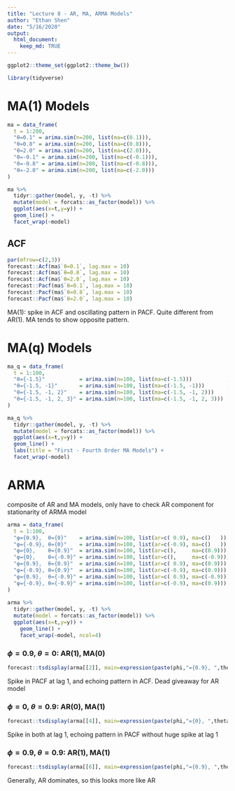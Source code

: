 ```yaml
---
title: "Lecture 8 - AR, MA, ARMA Models"
author: "Ethan Shen"
date: "5/16/2020"
output: 
  html_document:
    keep_md: TRUE
---
```


```r
ggplot2::theme_set(ggplot2::theme_bw())

library(tidyverse)
```

# MA(1) Models 

```r
ma = data_frame(
  t = 1:200,
  "θ=0.1" = arima.sim(n=200, list(ma=c(0.1))),
  "θ=0.8" = arima.sim(n=200, list(ma=c(0.8))),
  "θ=2.0" = arima.sim(n=200, list(ma=c(2.0))),
  "θ=-0.1" = arima.sim(n=200, list(ma=c(-0.1))),
  "θ=-0.8" = arima.sim(n=200, list(ma=c(-0.8))),
  "θ=-2.0" = arima.sim(n=200, list(ma=c(-2.0)))
) 

ma %>%
  tidyr::gather(model, y, -t) %>%
  mutate(model = forcats::as_factor(model)) %>%
  ggplot(aes(x=t,y=y)) +
  geom_line() +
  facet_wrap(~model)
```

## ACF

```r
par(mfrow=c(2,3))
forecast::Acf(ma$`θ=0.1`, lag.max = 10)
forecast::Acf(ma$`θ=0.8`, lag.max = 10)
forecast::Acf(ma$`θ=2.0`, lag.max = 10)
forecast::Pacf(ma$`θ=0.1`, lag.max = 10)
forecast::Pacf(ma$`θ=0.8`, lag.max = 10)
forecast::Pacf(ma$`θ=2.0`, lag.max = 10)
```

MA(1): spike in ACF and oscillating pattern in PACF. Quite different from AR(1). MA tends to show opposite pattern.

# MA(q) Models

```r
ma_q = data_frame(
  t = 1:100,
  "θ={-1.5}"           = arima.sim(n=100, list(ma=c(-1.5)))           ,
  "θ={-1.5, -1}"       = arima.sim(n=100, list(ma=c(-1.5, -1)))       ,
  "θ={-1.5, -1, 2}"    = arima.sim(n=100, list(ma=c(-1.5, -1, 2)))    ,
  "θ={-1.5, -1, 2, 3}" = arima.sim(n=100, list(ma=c(-1.5, -1, 2, 3))) 
) 

ma_q %>%
  tidyr::gather(model, y, -t) %>%
  mutate(model = forcats::as_factor(model)) %>%
  ggplot(aes(x=t,y=y)) +
  geom_line() +
  labs(title = "First - Fourth Order MA Models") +
  facet_wrap(~model)
```

# ARMA

composite of AR and MA models, only have to check AR component for stationarity of ARMA model 

```r
arma = data_frame(
  t = 1:100,
  "φ={0.9},  θ={0}"    = arima.sim(n=100, list(ar=c( 0.9), ma=c()   )) ,
  "φ={-0.9}, θ={0}"    = arima.sim(n=100, list(ar=c(-0.9), ma=c()   )) ,
  "φ={0},    θ={0.9}"  = arima.sim(n=100, list(ar=c(),     ma=c(0.9))) ,
  "φ={0},    θ={-0.9}" = arima.sim(n=100, list(ar=c(),     ma=c(-0.9))) ,
  "φ={0.9},  θ={0.9}"  = arima.sim(n=100, list(ar=c( 0.9), ma=c(0.9))) ,
  "φ={-0.9}, θ={0.9}"  = arima.sim(n=100, list(ar=c(-0.9), ma=c(0.9))) ,
  "φ={0.9},  θ={-0.9}" = arima.sim(n=100, list(ar=c( 0.9), ma=c(-0.9))) ,
  "φ={-0.9}, θ={-0.9}" = arima.sim(n=100, list(ar=c(-0.9), ma=c(0.9))) 
) 
  
arma %>%
  tidyr::gather(model, y, -t) %>%
  mutate(model = forcats::as_factor(model)) %>%
  ggplot(aes(x=t,y=y)) +
    geom_line() +
    facet_wrap(~model, ncol=4)
```


### $\phi=0.9$, $\theta=0$: AR(1), MA(0)

```r
forecast::tsdisplay(arma[[2]], main=expression(paste(phi,"={0.9}, ",theta,"={0}")))
```

Spike in PACF at lag 1, and echoing pattern in ACF. Dead giveaway for AR model

### $\phi=0$, $\theta=0.9$: AR(0), MA(1)

```r
forecast::tsdisplay(arma[[4]], main=expression(paste(phi,"={0}, ",theta,"={0.9}")))
```

Spike in both at lag 1, echoing pattern in PACF without huge spike at lag 1

### $\phi=0.9$, $\theta=0.9$: AR(1), MA(1)

```r
forecast::tsdisplay(arma[[6]], main=expression(paste(phi,"={0.9}, ",theta,"={0.9}")))
```

Generally, AR dominates, so this looks more like AR
